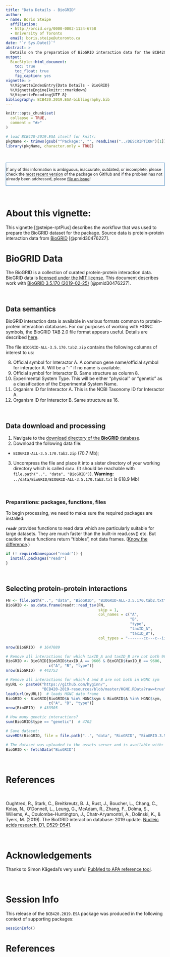 ```yaml
---
title: "Data Details - BioGRID"
author:
- name: Boris Steipe
  affiliation: 
  - http://orcid.org/0000-0002-1134-6758
  - University of Toronto
  email: boris.steipe@utoronto.ca
date: "`r Sys.Date()`"
abstract: >
  Details on the preparation of BioGRID interaction data for the BCB420.2019.ESA package.
output:
  BiocStyle::html_document:
    toc: true
    toc_float: true
    fig_caption: yes
vignette: >
  %\VignetteIndexEntry{Data Details - BioGRID}
  %\VignetteEngine{knitr::rmarkdown}
  %\VignetteEncoding{UTF-8}
bibliography: BCB420.2019.ESA-bibliography.bib
---
```


<!--- this inline style supports diff-like highlighting -->
<style>
  .add {
    color: #22863a;
    background-color: #f0fff4;
  }
  .del {
    color: #b31d28;
    background-color: #ffeef0;
  }
</style>


```r
knitr::opts_chunk$set(
  collapse = TRUE,
  comment = "#>"
)

# load BCB420-2019.ESA itself for knitr:
pkgName <- trimws(gsub("^Package:", "", readLines("../DESCRIPTION")[1]))
library(pkgName, character.only = TRUE)

```

&nbsp;

<div style="font-size:90%;border:solid 1px #337ab7;background-color:#FAFBFC;margin-right:0px;">
If any of this information is ambiguous, inaccurate, outdated, or incomplete, please check the [most recent version](https://github.com/hyginn/BCB420.2019.ESA) of the package on GitHub and if the problem has not already been addressed, please 
[file an issue](https://github.com/hyginn/BCB420.2019.ESA/issues)!
</div>

&nbsp;

# About this vignette:

This vignette [@steipe-rptPlus] describes the workflow that was used to prepare the BioGRID dataset for the package. Source data is  protein-protein interaction data from [BioGRID ](https:/thebiogrid.org/) [@pmid30476227].


# BioGRID Data

The BioGRID is a collection of curated protein-protein interaction data. BioGRID data is [licensed under the MIT license](https://downloads.thebiogrid.org/Download/LICENSE.txt). This document describes work with [BioGRID 3.5.170 (2019-02-25)](https://downloads.thebiogrid.org/BioGRID/Release-Archive/BIOGRID-3.5.170/) [@pmid30476227].

&nbsp;

## Data semantics

BioGRID interaction data is available in various formats common to protein-protein interaction databases. For our purposes of working with HGNC symbols, the BioGRID TAB 2.0 file format appears useful. Details are described [here](https://wiki.thebiogrid.org/doku.php/biogrid_tab_version_2.0).

The file `BIOGRID-ALL-3.5.170.tab2.zip` contains the following columns of interest to us:

8. Official symbol for Interactor A. A common gene name/official symbol for interactor A. Will be a “-” if no name is available.
9. Official symbol for Interactor B. Same structure as column 8.
13. Experimental System Type. This will be either "physical" or "genetic" as a classification of the Experimental System Name.
16. Organism ID for Interactor A. This is the NCBI Taxonomy ID for Interactor A.
17. Organism ID for Interactor B. Same structure as 16.

&nbsp;

## Data download and processing

1. Navigate to the [download directory of the **BioGRID** database](https://downloads.thebiogrid.org/BioGRID/Release-Archive/BIOGRID-3.5.170/).
2. Download the following data file: 
* `BIOGRID-ALL-3.5.170.tab2.zip` (70.7 Mb);
3. Uncompress the file and place it into a sister directory of your working directory which is called `data`. (It should be reachable with `file.path("..", "data", "BioGRID")`). **Warning:**  `../data/BioGRID/BIOGRID-ALL-3.5.170.tab2.txt` is 618.9 Mb!

&nbsp;

### Preparations: packages, functions, files

To begin processing, we need to make sure the required packages are installed:

**`readr`** provides functions to read data which are particularly suitable for
large datasets. They are much faster than the built-in read.csv() etc. But caution: these functions return "tibbles", not data frames. ([Know the difference](https://cran.r-project.org/web/packages/tibble/vignettes/tibble.html).)
```R
if (! requireNamespace("readr")) {
  install.packages("readr")
}
```

&nbsp;


## Selecting protein-protein interactions

```R
FN <- file.path("..", "data", "BioGRID", "BIOGRID-ALL-3.5.170.tab2.txt")
BioGRID <- as.data.frame(readr::read_tsv(FN,
                                         skip = 1,
                                         col_names = c("A",
                                                       "B",
                                                       "type",
                                                       "taxID_A",
                                                       "taxID_B"),
                                         col_types = "-------cc---c--ii-------"))

nrow(BioGRID)  # 1647089

# Remove all interactions for which taxID_A and taxID_B are not both 9606
BioGRID <- BioGRID[BioGRID$taxID_A == 9606 & BioGRID$taxID_B == 9606, 
                   c("A", "B", "type")]
nrow(BioGRID)  # 442753

# Remove all interactions for which A and B are not both in HGNC sym
myURL <- paste0("https://github.com/hyginn/",
                "BCB420-2019-resources/blob/master/HGNC.RData?raw=true")
load(url(myURL))  # loads HGNC data frame
BioGRID <- BioGRID[BioGRID$A %in% HGNC$sym & BioGRID$A %in% HGNC$sym, 
                   c("A", "B", "type")]
nrow(BioGRID)  # 433505

# How many genetic interactions?
sum(BioGRID$type == "genetic")  # 4702

# Save dataset:
saveRDS(BioGRID, file = file.path("..", "data", "BioGRID", "BioGRID.3.5.170.rds"))  # 2.8 Mb

# The dataset was uploaded to the assets server and is available with:
BioGRID <- fetchData("BioGRID")

```

&nbsp;

# References

&nbsp;

Oughtred, R., Stark, C., Breitkreutz, B. J., Rust, J., Boucher, L., Chang, C., Kolas, N., O'Donnell, L., Leung, G., McAdam, R., Zhang, F., Dolma, S., Willems, A., Coulombe-Huntington, J., Chatr-Aryamontri, A., Dolinski, K., & Tyers, M. (2019). The BioGRID interaction database: 2019 update. [Nucleic acids research, D1, D529-D541](https://academic.oup.com/nar/article/47/D1/D529/5204333).

&nbsp;

# Acknowledgements

Thanks to Simon Kågedal's very useful [PubMed to APA reference tool](http://helgo.net/simon/pubmed/).

&nbsp;



# Session Info

This release of the `BCB420.2019.ESA` package was produced in the following context of supporting packages:

```r
sessionInfo()
```

<!-- the bibliography appears at the end of the page -->
# References


<!-- End -->
